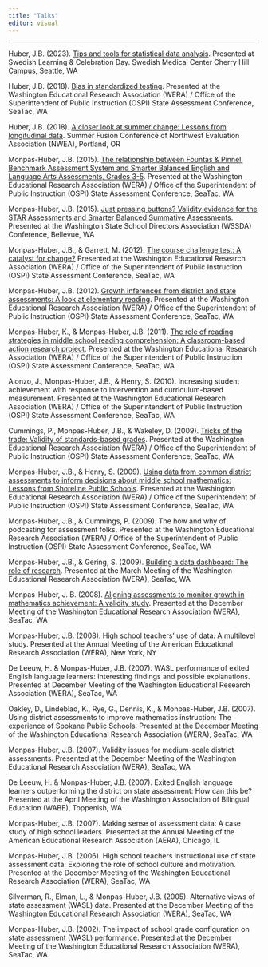 ```yaml
---
title: "Talks"
editor: visual
---
```


------------------------------------------------------------------------

Huber, J.B. (2023). [Tips and tools for statistical data analysis](https://github.com/jackbhuber/talks/blob/7c78b6905cefb064e695db1c0ece1478e2f19238/2023_TipsandTools_SwedishLearningDay_103123.pdf). Presented at Swedish Learning & Celebration Day. Swedish Medical Center Cherry Hill Campus, Seattle, WA

Huber, J.B. (2018). [Bias in standardized testing](https://github.com/jackbhuber/talks/blob/9512d57d71405795fd703bb6844c7dd73e4968f0/2018_BiasInStandardizedTesting_WERA_120618.pdf). Presented at the Washington Educational Research Association (WERA) / Office of the Superintendent of Public Instruction (OSPI) State Assessment Conference, SeaTac, WA

Huber, J.B. (2018). [A closer look at summer change: Lessons from longitudinal data](https://github.com/jackbhuber/talks/blob/d03db8d2bd987d0b9ca05a0f5923347904a20a76/2018_ACloserLookAtSummerChange_Fusion_0618.pdf). Summer Fusion Conference of Northwest Evaluation Association (NWEA), Portland, OR

Monpas-Huber, J.B. (2015). [The relationship between Fountas & Pinnell Benchmark Assessment System and Smarter Balanced English and Language Arts Assessments, Grades 3-5](https://github.com/jackbhuber/talks/blob/bec125e98f93ee3e8e32f7f21ebe420bf97e8e80/2015_FB-SBA-Correlations_WERAPreconference_1215.pdf). Presented at the Washington Educational Research Association (WERA) / Office of the Superintendent of Public Instruction (OSPI) State Assessment Conference, SeaTac, WA

Monpas-Huber, J.B. (2015). [Just pressing buttons? Validity evidence for the STAR Assessments and Smarter Balanced Summative Assessments](https://github.com/jackbhuber/talks/blob/62ac1713b3f545576918ef33d045f11f6c03b392/2015_ValidityEvidenceforSTARSBAAssessment_WSSDAConference_112015.pdf). Presented at the Washington State School Directors Association (WSSDA) Conference, Bellevue, WA

Monpas-Huber, J.B., & Garrett, M. (2012). [The course challenge test: A catalyst for change?](https://github.com/jackbhuber/talks/blob/e29d26d1897bea6b8e85a731fa404f2f6baf9dac/2012_TheCourseChallengeTest_WERA_1212.pdf) Presented at the Washington Educational Research Association (WERA) / Office of the Superintendent of Public Instruction (OSPI) State Assessment Conference, SeaTac, WA

Monpas-Huber, J.B. (2012). [Growth inferences from district and state assessments: A look at elementary reading](https://github.com/jackbhuber/talks/blob/fc79815b144a95ac781ac74fc4e42a126c07aad5/2012_GrowthInferencesFromDistrictStateAssessments_WERA_032912.pdf). Presented at the Washington Educational Research Association (WERA) / Office of the Superintendent of Public Instruction (OSPI) State Assessment Conference, SeaTac, WA

Monpas-Huber, K., & Monpas-Huber, J.B. (2011). [The role of reading strategies in middle school reading comprehension: A classroom-based action research project](https://github.com/jackbhuber/talks/blob/63f14dba2745facb110eadd9864dc46183a78dac/2011_ReadingStrategies_WERA_1211.pdf). Presented at the Washington Educational Research Association (WERA) / Office of the Superintendent of Public Instruction (OSPI) State Assessment Conference, SeaTac, WA

Alonzo, J., Monpas-Huber, J.B., & Henry, S. (2010). Increasing student achievement with response to intervention and curriculum-based measurement. Presented at the Washington Educational Research Association (WERA) / Office of the Superintendent of Public Instruction (OSPI) State Assessment Conference, SeaTac, WA

Cummings, P., Monpas-Huber, J.B., & Wakeley, D. (2009). [Tricks of the trade: Validity of standards-based grades](https://github.com/jackbhuber/talks/blob/7267589f0c2a24a6c38329cf25dcec707cd7c0c5/2009_ValidityofStdsBasedGrades_WERA_1209.pdf). Presented at the Washington Educational Research Association (WERA) / Office of the Superintendent of Public Instruction (OSPI) State Assessment Conference, SeaTac, WA

Monpas-Huber, J.B., & Henry, S. (2009). [Using data from common district assessments to inform decisions about middle school mathematics: Lessons from Shoreline Public Schools](https://github.com/jackbhuber/talks/blob/8faba1d70054c5536da9b4a3944a37688d5749ad/2009_JBMH%26Henry_Common%20Assessments_WERA_1209.pdf). Presented at the Washington Educational Research Association (WERA) / Office of the Superintendent of Public Instruction (OSPI) State Assessment Conference, SeaTac, WA

Monpas-Huber, J.B., & Cummings, P. (2009). The how and why of podcasting for assessment folks. Presented at the Washington Educational Research Association (WERA) / Office of the Superintendent of Public Instruction (OSPI) State Assessment Conference, SeaTac, WA

Monpas-Huber, J.B., & Gering, S. (2009). [Building a data dashboard: The role of research](https://github.com/jackbhuber/talks/blob/33f09160d92ba8e0b95636f9b9f241f7c17b160c/2009_BuildingADataDashboard_WERA_0309.pdf). Presented at the March Meeting of the Washington Educational Research Association (WERA), SeaTac, WA

Monpas-Huber, J. B. (2008). [Aligning assessments to monitor growth in mathematics achievement: A validity study](https://github.com/jackbhuber/talks/blob/3b875e34bf6ebdf4c728c5869d45e086eb29548b/2008_AligningAssessments_WERA_1208.pdf). Presented at the December Meeting of the Washington Educational Research Association (WERA), SeaTac, WA

Monpas-Huber, J.B. (2008). High school teachers' use of data: A multilevel study. Presented at the Annual Meeting of the American Educational Research Association (WERA), New York, NY

De Leeuw, H. & Monpas-Huber, J.B. (2007). WASL performance of exited English language learners: Interesting findings and possible explanations. Presented at December Meeting of the Washington Educational Research Association (WERA), SeaTac, WA

Oakley, D., Lindeblad, K., Rye, G., Dennis, K., & Monpas-Huber, J.B. (2007). Using district assessments to improve mathematics instruction: The experience of Spokane Public Schools. Presented at the December Meeting of the Washington Educational Research Association (WERA), SeaTac, WA

Monpas-Huber, J.B. (2007). Validity issues for medium-scale district assessments. Presented at the December Meeting of the Washington Educational Research Association (WERA), SeaTac, WA

De Leeuw, H. & Monpas-Huber, J.B. (2007). Exited English language learners outperforming the district on state assessment: How can this be? Presented at the April Meeting of the Washington Association of Bilingual Education (WABE), Toppenish, WA

Monpas-Huber, J.B. (2007). Making sense of assessment data: A case study of high school leaders. Presented at the Annual Meeting of the American Educational Research Association (AERA), Chicago, IL

Monpas-Huber, J.B. (2006). High school teachers instructional use of state assessment data: Exploring the role of school culture and motivation. Presented at the December Meeting of the Washington Educational Research Association (WERA), SeaTac, WA

Silverman, R., Elman, L., & Monpas-Huber, J.B. (2005). Alternative views of state assessment (WASL) data. Presented at the December Meeting of the Washington Educational Research Association (WERA), SeaTac, WA

Monpas-Huber, J.B. (2002). The impact of school grade configuration on state assessment (WASL) performance. Presented at the December Meeting of the Washington Educational Research Association (WERA), SeaTac, WA
